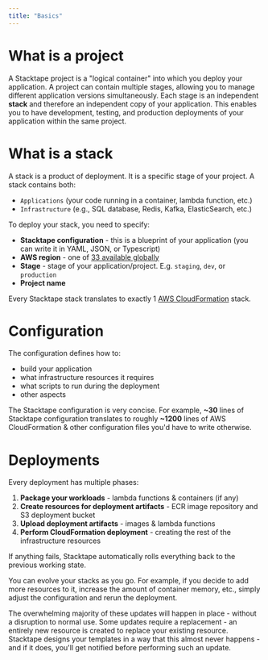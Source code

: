```yaml
---
title: "Basics"
---
```


# What is a project

A Stacktape project is a "logical container" into which you deploy your application. A project can contain multiple stages, allowing you to manage different application versions simultaneously. Each stage is an independent **stack** and therefore an independent copy of your application. This enables you to have development, testing, and production deployments of your application within the same project.

# What is a stack

A stack is a product of deployment. It is a specific stage of your project. A stack contains both:

- `Applications` (your code running in a container, lambda function, etc.)
- `Infrastructure` (e.g., SQL database, Redis, Kafka, ElasticSearch, etc.)

To deploy your stack, you need to specify:

- **Stacktape configuration** - this is a blueprint of your application (you can write it in YAML, JSON, or Typescript)
- **AWS region** - one of [33 available globally](https://docs.aws.amazon.com/AmazonRDS/latest/UserGuide/Concepts.RegionsAndAvailabilityZones.html#Concepts.RegionsAndAvailabilityZones.Regions)
- **Stage** - stage of your application/project. E.g. `staging`, `dev`, or `production`
- **Project name**

Every Stacktape stack translates to exactly 1 [AWS CloudFormation](https://aws.amazon.com/cloudformation/) stack.

# Configuration

The configuration defines how to:

- build your application
- what infrastructure resources it requires
- what scripts to run during the deployment
- other aspects

The Stacktape configuration is very concise. For example, **~30** lines of Stacktape configuration translates to roughly **~1200** lines of AWS CloudFormation & other configuration files you'd have to write otherwise.

# Deployments

Every deployment has multiple phases:

1. **Package your workloads** - lambda functions & containers (if any)
2. **Create resources for deployment artifacts** - ECR image repository and S3 deployment bucket
3. **Upload deployment artifacts** - images & lambda functions
4. **Perform CloudFormation deployment** - creating the rest of the infrastructure resources

If anything fails, Stacktape automatically rolls everything back to the previous working state.

You can evolve your stacks as you go. For example, if you decide to add more resources to it, increase the amount of container memory, etc., simply adjust the configuration and rerun the deployment.

The overwhelming majority of these updates will happen in place - without a disruption to normal use. Some updates require a replacement - an entirely new resource is created to replace your existing resource. Stacktape designs your templates in a way that this almost never happens - and if it does, you'll get notified before performing such an update.
